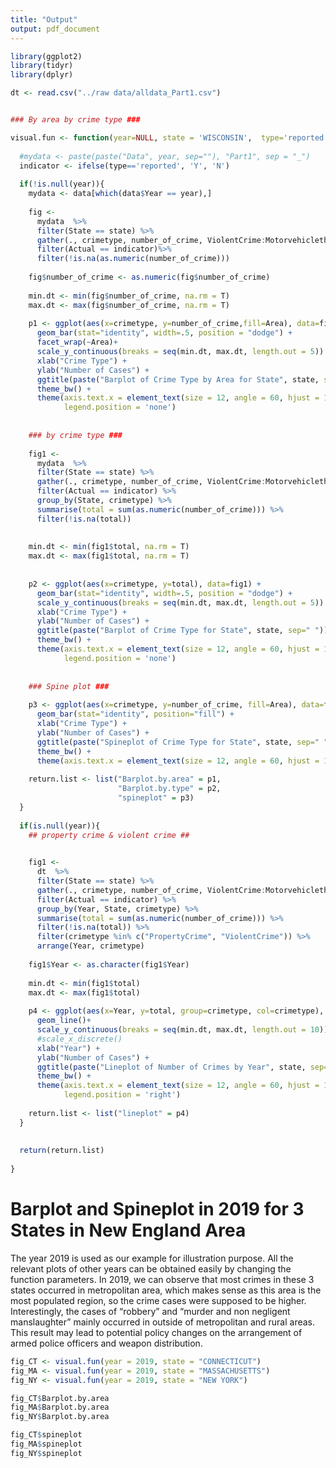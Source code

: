 ```yaml
---
title: "Output"
output: pdf_document
---
```


```r
library(ggplot2)
library(tidyr)
library(dplyr)

dt <- read.csv("../raw data/alldata_Part1.csv")


### By area by crime type ###

visual.fun <- function(year=NULL, state = 'WISCONSIN',  type='reported', data=dt){
  
  #mydata <- paste(paste("Data", year, sep=""), "Part1", sep = "_")
  indicator <- ifelse(type=='reported', 'Y', 'N')
  
  if(!is.null(year)){
    mydata <- data[which(data$Year == year),]
    
    fig <- 
      mydata  %>%
      filter(State == state) %>%
      gather(., crimetype, number_of_crime, ViolentCrime:Motorvehicletheft, factor_key = TRUE) %>%
      filter(Actual == indicator)%>%
      filter(!is.na(as.numeric(number_of_crime)))
    
    fig$number_of_crime <- as.numeric(fig$number_of_crime)
    
    min.dt <- min(fig$number_of_crime, na.rm = T)
    max.dt <- max(fig$number_of_crime, na.rm = T)
    
    p1 <- ggplot(aes(x=crimetype, y=number_of_crime,fill=Area), data=fig) +
      geom_bar(stat="identity", width=.5, position = "dodge") +
      facet_wrap(~Area)+
      scale_y_continuous(breaks = seq(min.dt, max.dt, length.out = 5)) + 
      xlab("Crime Type") +
      ylab("Number of Cases") + 
      ggtitle(paste("Barplot of Crime Type by Area for State", state, sep=" ")) +
      theme_bw() +
      theme(axis.text.x = element_text(size = 12, angle = 60, hjust = 1),
            legend.position = 'none') 
    
    
    ### by crime type ###
    
    fig1 <- 
      mydata  %>%
      filter(State == state) %>%
      gather(., crimetype, number_of_crime, ViolentCrime:Motorvehicletheft, factor_key = TRUE) %>%
      filter(Actual == indicator) %>%
      group_by(State, crimetype) %>%
      summarise(total = sum(as.numeric(number_of_crime))) %>%
      filter(!is.na(total))
    
    
    min.dt <- min(fig1$total, na.rm = T)
    max.dt <- max(fig1$total, na.rm = T)
    
    
    p2 <- ggplot(aes(x=crimetype, y=total), data=fig1) +
      geom_bar(stat="identity", width=.5, position = "dodge") +
      scale_y_continuous(breaks = seq(min.dt, max.dt, length.out = 5)) + 
      xlab("Crime Type") +
      ylab("Number of Cases") + 
      ggtitle(paste("Barplot of Crime Type for State", state, sep=" ")) +
      theme_bw() +
      theme(axis.text.x = element_text(size = 12, angle = 60, hjust = 1),
            legend.position = 'none') 
    
    
    ### Spine plot ###
    
    p3 <- ggplot(aes(x=crimetype, y=number_of_crime, fill=Area), data=fig) +
      geom_bar(stat="identity", position="fill") +
      xlab("Crime Type") +
      ylab("Number of Cases") + 
      ggtitle(paste("Spineplot of Crime Type for State", state, sep=" ")) +
      theme_bw() +
      theme(axis.text.x = element_text(size = 12, angle = 60, hjust = 1)) 
    
    return.list <- list("Barplot.by.area" = p1, 
                        "Barplot.by.type" = p2,
                        "spineplot" = p3)
  }
  
  if(is.null(year)){
    ## property crime & violent crime ## 

    
    fig1 <- 
      dt  %>%
      filter(State == state) %>%
      gather(., crimetype, number_of_crime, ViolentCrime:Motorvehicletheft, factor_key = TRUE) %>%
      filter(Actual == indicator) %>%
      group_by(Year, State, crimetype) %>%
      summarise(total = sum(as.numeric(number_of_crime))) %>%
      filter(!is.na(total)) %>%
      filter(crimetype %in% c("PropertyCrime", "ViolentCrime")) %>%
      arrange(Year, crimetype)
    
    fig1$Year <- as.character(fig1$Year)
    
    min.dt <- min(fig1$total)
    max.dt <- max(fig1$total)
    
    p4 <- ggplot(aes(x=Year, y=total, group=crimetype, col=crimetype), data=fig1) +
      geom_line()+
      scale_y_continuous(breaks = seq(min.dt, max.dt, length.out = 10)) + 
      #scale_x_discrete()
      xlab("Year") +
      ylab("Number of Cases") + 
      ggtitle(paste("Lineplot of Number of Crimes by Year", state, sep="~")) +
      theme_bw() +
      theme(axis.text.x = element_text(size = 12, angle = 60, hjust = 1),
            legend.position = 'right') 
    
    return.list <- list("lineplot" = p4)
  }
  
  
  return(return.list)
  
}
```

# Barplot and Spineplot in 2019 for 3 States in New England Area

The year 2019 is used as our example for illustration purpose. All the relevant plots of other years can be obtained easily by changing the function parameters. In 2019, we can observe that most crimes in these 3 states occurred in metropolitan area, which makes sense as this area is the most populated region, so the crime cases were supposed to be higher. Interestingly, the cases of "robbery" and "murder and non negligent manslaughter" mainly occurred in outside of metropolitan and rural areas. This result may lead to potential policy changes on the arrangement of armed police officers and weapon distribution.


```r
fig_CT <- visual.fun(year = 2019, state = "CONNECTICUT")  
fig_MA <- visual.fun(year = 2019, state = "MASSACHUSETTS") 
fig_NY <- visual.fun(year = 2019, state = "NEW YORK")  

fig_CT$Barplot.by.area
fig_MA$Barplot.by.area
fig_NY$Barplot.by.area

fig_CT$spineplot
fig_MA$spineplot
fig_NY$spineplot


```